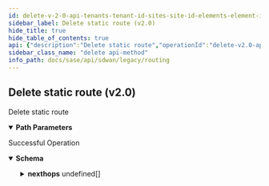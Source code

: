 ```yaml
---
id: delete-v-2-0-api-tenants-tenant-id-sites-site-id-elements-element-id-staticroutes-static-route-id
sidebar_label: Delete static route (v2.0)
hide_title: true
hide_table_of_contents: true
api: {"description":"Delete static route","operationId":"delete-v2.0-api-tenants-tenant_id-sites-site_id-elements-element_id-staticroutes-static_route_id","parameters":[{"description":"Tenant ID","in":"path","name":"tenant_id","required":true,"schema":{"description":"Tenant Id","type":"string"}},{"description":"Site ID","in":"path","name":"site_id","required":true,"schema":{"description":"Site Id","type":"string"}},{"description":"Element ID","in":"path","name":"element_id","required":true,"schema":{"description":"Element Id","type":"string"}},{"description":"Static Route ID","in":"path","name":"static_route_id","required":true,"schema":{"description":"Static Route Id","type":"string"}}],"responses":{"200":{"content":{"application/json":{"schema":{"properties":{"description":{"description":"Description: Size(max = 256, error = DESCRIPTION_SIZE_EXCEEDED: Description size exceeded., min = 0) Valid ","type":"string"},"destination_prefix":{"description":"Destination Prefix: Required(DESTINATION_PREFIX_REQD) ","type":"string"},"id":{"description":"Id","type":"string"},"network_context_id":{"description":"Network Context Id","type":"string"},"nexthops":{"description":"Nexthops: Required(message = required) Size(max = 8, NEXTHOPLIST_SIZE_EXCEEDED, min = 0) Valid ","items":{"properties":{"admin_distance":{"description":"Admin Distance: Range(max = 255L, error = STATICROUTE_CONFIG_INVALID_DISTANCE: Distance should be between 1 and 255., min = 1L) ","type":"integer"},"nexthop_interface_id":{"description":"Nexthop Interface Id","type":"string"},"nexthop_ip":{"description":"Nexthop Ip","type":"string"},"self":{"description":"Self","type":"boolean"}}},"type":"array"},"scope":{"description":"Scope: ValidateEnum(enumClass = classOf[NetworkScope], message = Invalid enum string., nullAllowed = false) ","enum":["GLOBAL","LOCAL"],"type":"string"},"tags":{"description":"Tags: ListString(allowDuplicate = false, allowEmpty = true, allowNull = true, length = 128, listMaxSize = 10, error = INVALID_TAG: Maximum 10 Unique tags of length 1024 each are allowed, noTrim = false, regex = [^,\\\\s]+, required = false) ","items":{"description":"Tags","type":"string"},"type":"array"}},"required":["scope","nexthops","destination_prefix"]}}},"description":"Successful Operation"}},"tags":["Routing"],"method":"delete","path":"/v2.0/api/tenants/{tenant_id}/sites/{site_id}/elements/{element_id}/staticroutes/{static_route_id}","info":{"contact":{},"description":"List of APIs used to configure all routing contructs like, BGP configs, static routes, AS paths, and community lists.","title":"Routing","version":"Latest"},"postman":{"name":"Delete static route (v2.0)","description":{"content":"Delete static route","type":"text/plain"},"url":{"path":["v2.0","api","tenants",":tenant_id","sites",":site_id","elements",":element_id","staticroutes",":static_route_id"],"host":["{{baseUrl}}"],"query":[],"variable":[{"disabled":false,"description":{"content":"(Required) Tenant ID","type":"text/plain"},"type":"any","value":"","key":"tenant_id"},{"disabled":false,"description":{"content":"(Required) Site ID","type":"text/plain"},"type":"any","value":"","key":"site_id"},{"disabled":false,"description":{"content":"(Required) Element ID","type":"text/plain"},"type":"any","value":"","key":"element_id"},{"disabled":false,"description":{"content":"(Required) Static Route ID","type":"text/plain"},"type":"any","value":"","key":"static_route_id"}]},"header":[{"key":"Accept","value":"application/json"}],"method":"DELETE"}}
sidebar_class_name: "delete api-method"
info_path: docs/sase/api/sdwan/legacy/routing
---
```



## Delete static route (v2.0)



Delete static route

<details style={{"marginBottom":"1rem"}} data-collapsed={false} open={true}><summary style={{}}><strong>Path Parameters</strong></summary><div><ul><ParamsItem className={"paramsItem"} param={{"description":"Tenant ID","in":"path","name":"tenant_id","required":true,"schema":{"description":"Tenant Id","type":"string"}}}></ParamsItem><ParamsItem className={"paramsItem"} param={{"description":"Site ID","in":"path","name":"site_id","required":true,"schema":{"description":"Site Id","type":"string"}}}></ParamsItem><ParamsItem className={"paramsItem"} param={{"description":"Element ID","in":"path","name":"element_id","required":true,"schema":{"description":"Element Id","type":"string"}}}></ParamsItem><ParamsItem className={"paramsItem"} param={{"description":"Static Route ID","in":"path","name":"static_route_id","required":true,"schema":{"description":"Static Route Id","type":"string"}}}></ParamsItem></ul></div></details><div><ApiTabs><TabItem label={"200"} value={"200"}><div>

Successful Operation

</div><div><MimeTabs groupId={"mime-type"}><TabItem label={"application/json"} value={"application/json"}><SchemaTabs groupId={"schema-tabs"}><TabItem label={"Schema"} value={"Schema"}><details style={{}} data-collapsed={false} open={true}><summary style={{"textAlign":"left"}}><strong>Schema</strong></summary><div style={{"textAlign":"left","marginLeft":"1rem"}}></div><ul style={{"marginLeft":"1rem"}}><SchemaItem collapsible={false} name={"description"} required={false} schemaDescription={"Description: Size(max = 256, error = DESCRIPTION_SIZE_EXCEEDED: Description size exceeded., min = 0) Valid "} schemaName={"string"} qualifierMessage={undefined} defaultValue={undefined}></SchemaItem><SchemaItem collapsible={false} name={"destination_prefix"} required={false} schemaDescription={"Destination Prefix: Required(DESTINATION_PREFIX_REQD) "} schemaName={"string"} qualifierMessage={undefined} defaultValue={undefined}></SchemaItem><SchemaItem collapsible={false} name={"id"} required={false} schemaDescription={"Id"} schemaName={"string"} qualifierMessage={undefined} defaultValue={undefined}></SchemaItem><SchemaItem collapsible={false} name={"network_context_id"} required={false} schemaDescription={"Network Context Id"} schemaName={"string"} qualifierMessage={undefined} defaultValue={undefined}></SchemaItem><SchemaItem collapsible={true} className={"schemaItem"}><details style={{}}><summary style={{}}><strong>nexthops</strong><span style={{"opacity":"0.6"}}> undefined[]</span></summary><div style={{"marginLeft":"1rem"}}><div style={{"marginTop":".5rem","marginBottom":".5rem"}}>

Nexthops: Required(message = required) Size(max = 8, NEXTHOPLIST_SIZE_EXCEEDED, min = 0) Valid 

</div><SchemaItem collapsible={false} name={"admin_distance"} required={false} schemaDescription={"Admin Distance: Range(max = 255L, error = STATICROUTE_CONFIG_INVALID_DISTANCE: Distance should be between 1 and 255., min = 1L) "} schemaName={"integer"} qualifierMessage={undefined} defaultValue={undefined}></SchemaItem><SchemaItem collapsible={false} name={"nexthop_interface_id"} required={false} schemaDescription={"Nexthop Interface Id"} schemaName={"string"} qualifierMessage={undefined} defaultValue={undefined}></SchemaItem><SchemaItem collapsible={false} name={"nexthop_ip"} required={false} schemaDescription={"Nexthop Ip"} schemaName={"string"} qualifierMessage={undefined} defaultValue={undefined}></SchemaItem><SchemaItem collapsible={false} name={"self"} required={false} schemaDescription={"Self"} schemaName={"boolean"} qualifierMessage={undefined} defaultValue={undefined}></SchemaItem></div></details></SchemaItem><SchemaItem collapsible={false} name={"scope"} required={false} schemaDescription={"Scope: ValidateEnum(enumClass = classOf[NetworkScope], message = Invalid enum string., nullAllowed = false) "} schemaName={"string"} qualifierMessage={"**Possible values:** [`GLOBAL`, `LOCAL`]"} defaultValue={undefined}></SchemaItem><SchemaItem collapsible={false} name={"tags"} required={false} schemaDescription={"Tags: ListString(allowDuplicate = false, allowEmpty = true, allowNull = true, length = 128, listMaxSize = 10, error = INVALID_TAG: Maximum 10 Unique tags of length 1024 each are allowed, noTrim = false, regex = [^,\\\\s]+, required = false) "} schemaName={"string[]"} qualifierMessage={undefined} defaultValue={undefined}></SchemaItem></ul></details></TabItem></SchemaTabs></TabItem></MimeTabs></div></TabItem></ApiTabs></div>
      
